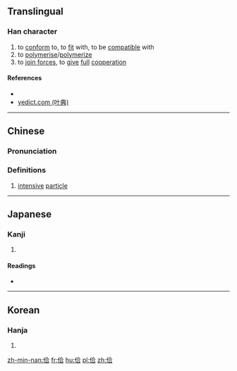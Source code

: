 ==Translingual==

===Han character===
{{Han char|rn=9|rad=人|as=06|sn=8|four=2826<sub>1</sub>|canj=人人一口 (OOMR)|ids=⿰[[亻]][[合]]}}

# to [[conform]] to, to [[fit]] with, to be [[compatible]] with
# to [[polymerise]]/[[polymerize]]
# to [[join forces]], to [[give]] [[full]] [[cooperation]]

====References====
* {{Han ref|kx=0100.120|dkj=00551|dj=0212.070|hdz=10150.040|uh=4F6E|ud=20334|bh=CBCC|bd=52172}}
*[http://yedict.com/htm/4F/4F6E.htm yedict.com (叶典)]

----

==Chinese==
{{zh-forms}}

===Pronunciation===
{{zh-pron
|m=gé
|c=tap1
|mc=y
|oc=y
|ma=
|cat=v
}}

===Definitions===

# {{label|zh|Cantonese}} [[intensive]] [[particle]]

----

==Japanese==

===Kanji===
{{ja-kanji|grade=|rs=人06}}

# {{defn|lang=ja|sort=人06}}

====Readings====
* {{ja-readings|on=[[こう]] (kō)|kun=[[あわせる]] (awaseru)}}

----

==Korean==

===Hanja===
{{ko-hanja|hangeul=합|eumhun=|rv=hap|mr=hap|y=hap}}

# {{defn|lang=ko|sort=人06}}

[[zh-min-nan:佮]]
[[fr:佮]]
[[hu:佮]]
[[pl:佮]]
[[zh:佮]]